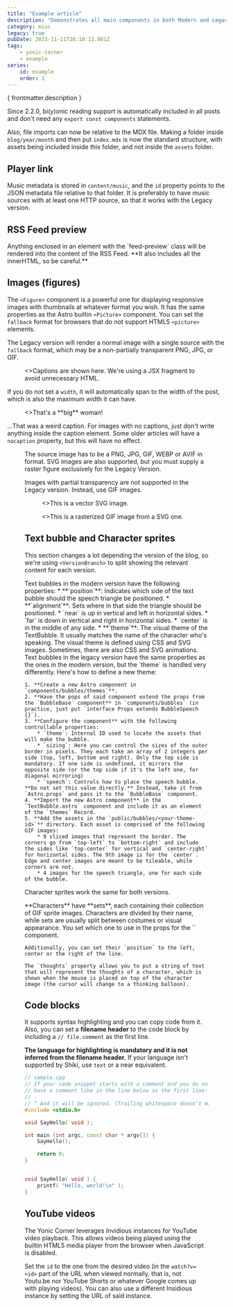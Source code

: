 ---
title: "Example article"
description: "Demonstrates all main components in both Modern and Legacy versions."
category: misc
legacy: true
pubDate: 2023-11-11T20:10:13.081Z
tags:
    - yonic-corner
    - example
series:
    id: example
    order: 1
---



{ frontmatter.description }

Since 2.2.0, bi(y)onic reading support is automatically included in all posts and don't need any `export const components` statements.

Also, file imports can now be relative to the MDX file. Making a folder inside `blog/year/month` and then put `index.mdx` is now the standard structure, with assets being included inside this folder, and not inside the `assets` folder.

## Player link

Music metadata is stored in `content/music`, and the `id` property points to the JSON metadata file relative to that folder. It is preferably to have music sources with at least one HTTP source, so that it works with the Legacy version.

<PlayerLink id="sample/music" />

## RSS Feed preview

<div class="feed-preview">
Anything enclosed in an element with the `feed-preview` class will be rendered into the content of the RSS Feed. **It also includes all the innerHTML, so be careful.**
</div>

## Images (figures)

The `<Figure>` component is a powerful one for displaying responsive images with thumbnails at whatever format you wish. It has the same properties as the Astro builtin `<Picture>` component. You can set the `fallback` format for browsers that do not support HTML5 `<picture>` elements.

The Legacy version will render a normal image with a single source with the `fallback` format, which may be a non-partially transparent PNG, JPG, or GIF.

<Figure src={Airplane} alt="The first GIF in existence" width="200" formats={['webp','gif']} fallback="gif">
    <>Captions are shown here. We're using a JSX fragment to avoid unnecessary HTML.</>
</Figure>

If you do not set a `width`, it will automatically span to the width of the post, which is also the maximum width it can have.

<Figure src={Lena} alt="Standardized picture of a woman">
    <>That's a **big** woman!</>
</Figure>

...That was a weird caption. For images with no captions, just don't write anything inside the caption element. Some older articles will have a `nocaption` property, but this will have no effect.

<Figure src={ColorChecker} width="200" alt="Several test color swatches" />

The source image has to be a PNG, JPG, GIF, WEBP or AVIF in format. SVG images are also supported, but you must supply a raster figure exclusively for the Legacy Version.

Images with partial transparency are not supported in the Legacy version. Instead, use GIF images.

<VersionBranch>
    <Figure src={YSvg} alt="Logo of YonicStudios" width="100" slot="modern">
        <>This is a vector SVG image.</>
    </Figure>
    <Figure src={YSRaster} alt="Logo of YonicStudios" width="100" slot="legacy" fallback="gif">
        <>This is a rasterized GIF image from a SVG one.</>
    </Figure>
</VersionBranch>

## Text bubble and Character sprites

This section changes a lot depending the version of the blog, so we're using `<VersionBranch>` to split showing the relevant content for each version.

<VersionBranch>
<TextBubble position="bottom" alignment="far" theme="yonic" slot="modern">
    Text bubbles in the modern version have the following properties:
    * **`position`**: Indicates which side of the text bubble should the speech triangle be positioned.
    * **`alignment`**: Sets where in that side the triangle should be positioned.
        * `near` is up in vertical and left in horizontal sides.
        * `far` is down in vertical and right in horizontal sides.
        * `center` is in the middle of any side.
    * **`theme`**: The visual theme of the TextBubble. It usually matches the name of the character who's speaking. The visual theme is defined using CSS and SVG images. Sometimes, there are also CSS and SVG animations.
</TextBubble>
<TextBubble position="bottom" alignment="far" theme="yonic" slot="legacy">
    Text bubbles in the legacy version have the same properties as the ones in the modern version, but the `theme` is handled very differently. Here's how to define a new theme:

    1. **Create a new Astro component in `components/bubbles/themes`**. 
    2. **Have the pops of said component extend the props from the `BubbleBase` component** in `components/bubbles` (in practice, just put `interface Props extends BubbleSpeech {}`).
    3. **Configure the component** with the following controllable properties:
        * `theme`: Internal ID used to locate the assets that will make the bubble.
        * `sizing`: Here you can control the sizes of the outer border in pixels. They each take an array of 2 integers per side (top, left, bottom and right). Only the top side is mandatory. If one side is undefined, it mirrors the opposite side (or the top side if it's the left one, for diagonal mirroring)
        * `speech`: Controls how to place the speech bubble. **Do not set this value directly.** Instead, take it from `Astro.props` and pass it to the `BubbleBase` component.
    4. **Import the new Astro component** in the `TextBubble.astro` component and include it as an element of the `themes` Record.
    5. **Add the assets in the `public/bubbles/<your-theme-id>`** directory. Each asset is comprised of the following GIF images:
        * 9 sliced images that represent the border. The corners go from `top-left` to `bottom-right` and include the sides like `top-center` for vertical and `center-right` for horizontal sides. The 9th image is for the `center`. Edge and center images are meant to be tileable, while corners are not.
        * 4 images for the speech triangle, one for each side of the bubble.
</TextBubble>
</VersionBranch>
<Chara name="yonic" set="summer" sprite="thinking" thoughts="Will someone use this theme? Hard to say..." />

Character sprites work the same for both versions.

<TextBubble position="bottom" alignment="near" theme="yonic">
    **Characters** have **sets**, each containing their collection of GIF sprite images. Characters are divided by their name, while sets are usually split between costumes or visual appearance. You set which one to use in the props for the `<Chara>` component.

    Additionally, you can set their `position` to the left, center or the right of the line.

    The `thoughts` property allows you to put a string of text that will represent the thoughts of a character, which is shown when the mouse is placed on top of the character image (the cursor will change to a thinking balloon).
</TextBubble>
<Chara name="yonic" set="winter" position="left" sprite="normal" thoughts="Youuuu are readiiiing my miiiiind" />

## Code blocks

It supports syntax highlighting and you can copy code from it. Also, you can set a **filename header** to the code block by including a `// file.comment` as the first line.

**The language for highlighting is mandatory and it is not inferred from the filename header.** If your language isn't supported by Shiki, use `text` or a near equivalent.

```cpp
// sample.cpp
// If your code snippet starts with a comment and you do not wish for a title,
// have a comment like in the line below as the first line:
// -
// ^ And it will be ignored. (Trailing whitespace doesn't matter)
#include <stdio.h>

void SayHello( void );

int main (int argc, const char * argv[]) {
    SayHello();

    return 0;
}


void SayHello( void ) {
    printf( "Hello, world!\n" );
}
```

## YouTube videos

The Yonic Corner leverages Invidious instances for YouTube video playback. This allows videos being played using the builtin HTML5 media player from the browser when JavaScript is disabled.

Set the `id` to the one from the desired video (in the `watch?v=<id>` part of the URL when viewed normally, that is, not Youtu.be nor YouTube Shorts or whatever Google comes up with playing videos). You can also use a different Insidious instance by setting the URL of said instance.

<YouTube instance="https://inv.vern.cc" id="YE7VzlLtp-4" duration="9:57" title="Big Buck Bunny" description="The short everyone uses when demonstrating placing videos on the web."/>